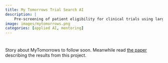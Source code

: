 ```yaml
---
title: My Tomorrows Trial Search AI
description: |
    Pre-screening of patient eligibility for clinical trials using large language models.
image: images/mytomorrows.png
categories: [applied AI, mentoring]
---
```


# 

Story about MyTomorrows to follow soon. Meanwhile read [the paper](https://arxiv.org/pdf/2304.07396.pdf) describing the results from this project.
